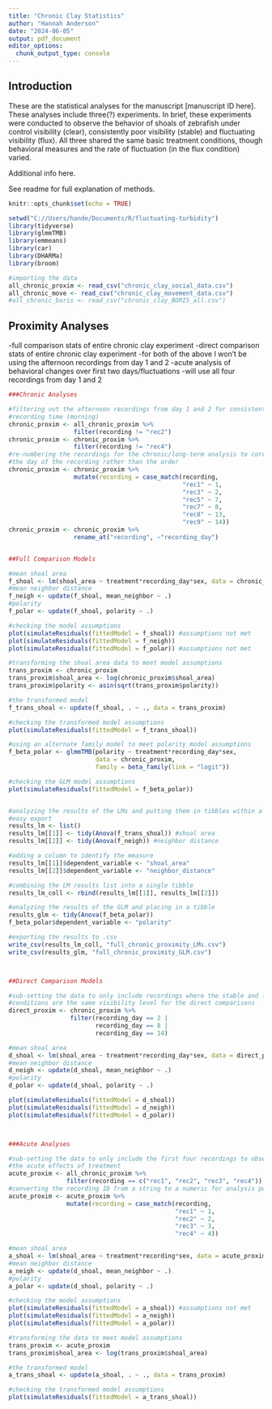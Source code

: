 ```yaml
---
title: "Chronic Clay Statistics"
author: "Hannah Anderson"
date: "2024-06-05"
output: pdf_document
editor_options: 
  chunk_output_type: console
---
```


## Introduction

These are the statistical analyses for the manuscript [manuscript ID here].
These analyses include three(?) experiments. In brief, these experiments were
conducted to observe the behavior of shoals of zebrafish under control
visibility (clear), consistently poor visibility (stable) and fluctuating
visibility (flux). All three shared the same basic treatment conditions, though
behavioral measures and the rate of fluctuation (in the flux condition) varied.

Additional info here.

See readme for full explanation of methods.



```r
knitr::opts_chunk$set(echo = TRUE)

setwd("C://Users/hande/Documents/R/fluctuating-turbidity")
library(tidyverse)
library(glmmTMB)
library(emmeans)
library(car)
library(DHARMa)
library(broom)

#importing the data
all_chronic_proxim <- read_csv("chronic_clay_social_data.csv")
all_chronic_move <- read_csv("chronic_clay_movement_data.csv")
#all_chronic_boris <- read_csv("chronic_clay_BORIS_all.csv")
```


## Proximity Analyses

-full comparison stats of entire chronic clay experiment
-direct comparison stats of entire chronic clay experiment
  -for both of the above I won't be using the afternoon recordings from
   day 1 and 2
-acute analysis of behavioral changes over first two days/fluctuations
  -will use all four recordings from day 1 and 2

```r
###Chronic Analyses

#filtering out the afternoon recordings from day 1 and 2 for consistent
#recording time (morning)
chronic_proxim <- all_chronic_proxim %>%
                  filter(recording != "rec2")
chronic_proxim <- chronic_proxim %>%
                  filter(recording != "rec4")
#re-numbering the recordings for the chronic/long-term analysis to correspond to
#the day of the recording rather than the order
chronic_proxim <- chronic_proxim %>%
                  mutate(recording = case_match(recording,
                                                "rec1" ~ 1,
                                                "rec3" ~ 2,
                                                "rec5" ~ 7,
                                                "rec7" ~ 8,
                                                "rec8" ~ 13,
                                                "rec9" ~ 14))
chronic_proxim <- chronic_proxim %>%
                  rename_at("recording", ~"recording_day")


##Full Comparison Models

#mean shoal area
f_shoal <- lm(shoal_area ~ treatment*recording_day*sex, data = chronic_proxim)
#mean neighbor distance
f_neigh <- update(f_shoal, mean_neighbor ~ .)
#polarity
f_polar <- update(f_shoal, polarity ~ .)

#checking the model assumptions
plot(simulateResiduals(fittedModel = f_shoal)) #assumptions not met
plot(simulateResiduals(fittedModel = f_neigh))
plot(simulateResiduals(fittedModel = f_polar)) #assumptions not met

#transforming the shoal area data to meet model assumptions
trans_proxim <- chronic_proxim
trans_proxim$shoal_area <- log(chronic_proxim$shoal_area)
trans_proxim$polarity <- asin(sqrt(trans_proxim$polarity))

#the transformed model
f_trans_shoal <- update(f_shoal, . ~ ., data = trans_proxim)

#checking the transformed model assumptions
plot(simulateResiduals(fittedModel = f_trans_shoal))

#using an alternate family model to meet polarity model assumptions
f_beta_polar <- glmmTMB(polarity ~ treatment*recording_day*sex,
                        data = chronic_proxim,
                        family = beta_family(link = "logit"))

#checking the GLM model assumptions
plot(simulateResiduals(fittedModel = f_beta_polar))


#analyzing the results of the LMs and putting them in tibbles within a list for
#easy export
results_lm <- list()
results_lm[[1]] <- tidy(Anova(f_trans_shoal)) #shoal area
results_lm[[2]] <- tidy(Anova(f_neigh)) #neighbor distance

#adding a column to identify the measure
results_lm[[1]]$dependent_variable <- "shoal_area"
results_lm[[2]]$dependent_variable <- "neighbor_distance"

#combining the LM results list into a single tibble
results_lm_coll <- rbind(results_lm[[1]], results_lm[[2]])

#analyzing the results of the GLM and placing in a tibble
results_glm <- tidy(Anova(f_beta_polar))
f_beta_polar$dependent_variable <- "polarity"

#exporting the results to .csv
write_csv(results_lm_coll, "full_chronic_proximity_LMs.csv")
write_csv(results_glm, "full_chronic_proximity_GLM.csv")



##Direct Comparison Models

#sub-setting the data to only include recordings where the stable and flux
#conditions are the same visibility level for the direct comparisons
direct_proxim <- chronic_proxim %>%
                 filter(recording_day == 2 |
                        recording_day == 8 |
                        recording_day == 14)

#mean shoal area
d_shoal <- lm(shoal_area ~ treatment*recording_day*sex, data = direct_proxim)
#mean neighbor distance
d_neigh <- update(d_shoal, mean_neighbor ~ .)
#polarity
d_polar <- update(d_shoal, polarity ~ .)

plot(simulateResiduals(fittedModel = d_shoal))
plot(simulateResiduals(fittedModel = d_neigh))
plot(simulateResiduals(fittedModel = d_polar))



###Acute Analyses

#sub-setting the data to only include the first four recordings to observe
#the acute effects of treatment
acute_proxim <- all_chronic_proxim %>%
                filter(recording == c("rec1", "rec2", "rec3", "rec4"))
#converting the recording ID from a string to a numeric for analysis purposes
acute_proxim <- acute_proxim %>%
                mutate(recording = case_match(recording,
                                              "rec1" ~ 1,
                                              "rec2" ~ 2,
                                              "rec3" ~ 3,
                                              "rec4" ~ 4))

#mean shoal area
a_shoal <- lm(shoal_area ~ treatment*recording*sex, data = acute_proxim)
#mean neighbor distance
a_neigh <- update(d_shoal, mean_neighbor ~ .)
#polarity
a_polar <- update(d_shoal, polarity ~ .)

#checking the model assumptions
plot(simulateResiduals(fittedModel = a_shoal)) #assumptions not met
plot(simulateResiduals(fittedModel = a_neigh))
plot(simulateResiduals(fittedModel = a_polar))

#transforming the data to meet model assumptions
trans_proxim <- acute_proxim
trans_proxim$shoal_area <- log(trans_proxim$shoal_area)

#the transformed model
a_trans_shoal <- update(a_shoal, . ~ ., data = trans_proxim)

#checking the transformed model assumptions
plot(simulateResiduals(fittedModel = a_trans_shoal))
```
